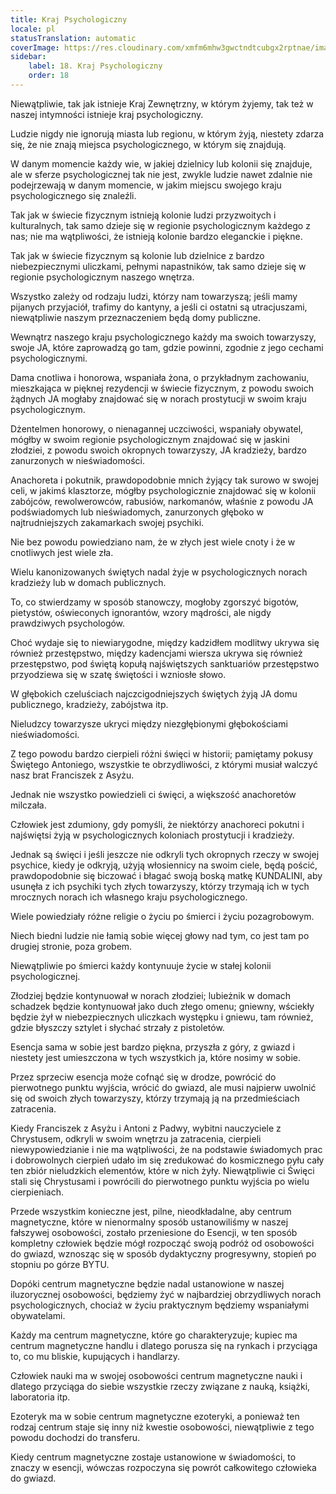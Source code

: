 ```yaml
---
title: Kraj Psychologiczny
locale: pl
statusTranslation: automatic
coverImage: https://res.cloudinary.com/xmfm6mhw3gwctndtcubgx2rptnae/image/upload/v1741354419/small_cover_la_gran_rebelion_28716e29d2.webp
sidebar:
    label: 18. Kraj Psychologiczny
    order: 18
---
```

Niewątpliwie, tak jak istnieje Kraj Zewnętrzny, w którym żyjemy, tak też w naszej intymności istnieje kraj psychologiczny.

Ludzie nigdy nie ignorują miasta lub regionu, w którym żyją, niestety zdarza się, że nie znają miejsca psychologicznego, w którym się znajdują.

W danym momencie każdy wie, w jakiej dzielnicy lub kolonii się znajduje, ale w sferze psychologicznej tak nie jest, zwykle ludzie nawet zdalnie nie podejrzewają w danym momencie, w jakim miejscu swojego kraju psychologicznego się znaleźli.

Tak jak w świecie fizycznym istnieją kolonie ludzi przyzwoitych i kulturalnych, tak samo dzieje się w regionie psychologicznym każdego z nas; nie ma wątpliwości, że istnieją kolonie bardzo eleganckie i piękne.

Tak jak w świecie fizycznym są kolonie lub dzielnice z bardzo niebezpiecznymi uliczkami, pełnymi napastników, tak samo dzieje się w regionie psychologicznym naszego wnętrza.

Wszystko zależy od rodzaju ludzi, którzy nam towarzyszą; jeśli mamy pijanych przyjaciół, trafimy do kantyny, a jeśli ci ostatni są utracjuszami, niewątpliwie naszym przeznaczeniem będą domy publiczne.

Wewnątrz naszego kraju psychologicznego każdy ma swoich towarzyszy, swoje JA, które zaprowadzą go tam, gdzie powinni, zgodnie z jego cechami psychologicznymi.

Dama cnotliwa i honorowa, wspaniała żona, o przykładnym zachowaniu, mieszkająca w pięknej rezydencji w świecie fizycznym, z powodu swoich żądnych JA mogłaby znajdować się w norach prostytucji w swoim kraju psychologicznym.

Dżentelmen honorowy, o nienagannej uczciwości, wspaniały obywatel, mógłby w swoim regionie psychologicznym znajdować się w jaskini złodziei, z powodu swoich okropnych towarzyszy, JA kradzieży, bardzo zanurzonych w nieświadomości.

Anachoreta i pokutnik, prawdopodobnie mnich żyjący tak surowo w swojej celi, w jakimś klasztorze, mógłby psychologicznie znajdować się w kolonii zabójców, rewolwerowców, rabusiów, narkomanów, właśnie z powodu JA podświadomych lub nieświadomych, zanurzonych głęboko w najtrudniejszych zakamarkach swojej psychiki.

Nie bez powodu powiedziano nam, że w złych jest wiele cnoty i że w cnotliwych jest wiele zła.

Wielu kanonizowanych świętych nadal żyje w psychologicznych norach kradzieży lub w domach publicznych.

To, co stwierdzamy w sposób stanowczy, mogłoby zgorszyć bigotów, pietystów, oświeconych ignorantów, wzory mądrości, ale nigdy prawdziwych psychologów.

Choć wydaje się to niewiarygodne, między kadzidłem modlitwy ukrywa się również przestępstwo, między kadencjami wiersza ukrywa się również przestępstwo, pod świętą kopułą najświętszych sanktuariów przestępstwo przyodziewa się w szatę świętości i wzniosłe słowo.

W głębokich czeluściach najczcigodniejszych świętych żyją JA domu publicznego, kradzieży, zabójstwa itp.

Nieludzcy towarzysze ukryci między niezgłębionymi głębokościami nieświadomości.

Z tego powodu bardzo cierpieli różni święci w historii; pamiętamy pokusy Świętego Antoniego, wszystkie te obrzydliwości, z którymi musiał walczyć nasz brat Franciszek z Asyżu.

Jednak nie wszystko powiedzieli ci święci, a większość anachoretów milczała.

Człowiek jest zdumiony, gdy pomyśli, że niektórzy anachoreci pokutni i najświętsi żyją w psychologicznych koloniach prostytucji i kradzieży.

Jednak są święci i jeśli jeszcze nie odkryli tych okropnych rzeczy w swojej psychice, kiedy je odkryją, użyją włosiennicy na swoim ciele, będą pościć, prawdopodobnie się biczować i błagać swoją boską matkę KUNDALINI, aby usunęła z ich psychiki tych złych towarzyszy, którzy trzymają ich w tych mrocznych norach ich własnego kraju psychologicznego.

Wiele powiedziały różne religie o życiu po śmierci i życiu pozagrobowym.

Niech biedni ludzie nie łamią sobie więcej głowy nad tym, co jest tam po drugiej stronie, poza grobem.

Niewątpliwie po śmierci każdy kontynuuje życie w stałej kolonii psychologicznej.

Złodziej będzie kontynuował w norach złodziei; lubieżnik w domach schadzek będzie kontynuował jako duch złego omenu; gniewny, wściekły będzie żył w niebezpiecznych uliczkach występku i gniewu, tam również, gdzie błyszczy sztylet i słychać strzały z pistoletów.

Esencja sama w sobie jest bardzo piękna, przyszła z góry, z gwiazd i niestety jest umieszczona w tych wszystkich ja, które nosimy w sobie.

Przez sprzeciw esencja może cofnąć się w drodze, powrócić do pierwotnego punktu wyjścia, wrócić do gwiazd, ale musi najpierw uwolnić się od swoich złych towarzyszy, którzy trzymają ją na przedmieściach zatracenia.

Kiedy Franciszek z Asyżu i Antoni z Padwy, wybitni nauczyciele z Chrystusem, odkryli w swoim wnętrzu ja zatracenia, cierpieli niewypowiedzianie i nie ma wątpliwości, że na podstawie świadomych prac i dobrowolnych cierpień udało im się zredukować do kosmicznego pyłu cały ten zbiór nieludzkich elementów, które w nich żyły. Niewątpliwie ci Święci stali się Chrystusami i powrócili do pierwotnego punktu wyjścia po wielu cierpieniach.

Przede wszystkim konieczne jest, pilne, nieodkładalne, aby centrum magnetyczne, które w nienormalny sposób ustanowiliśmy w naszej fałszywej osobowości, zostało przeniesione do Esencji, w ten sposób kompletny człowiek będzie mógł rozpocząć swoją podróż od osobowości do gwiazd, wznosząc się w sposób dydaktyczny progresywny, stopień po stopniu po górze BYTU.

Dopóki centrum magnetyczne będzie nadal ustanowione w naszej iluzorycznej osobowości, będziemy żyć w najbardziej obrzydliwych norach psychologicznych, chociaż w życiu praktycznym będziemy wspaniałymi obywatelami.

Każdy ma centrum magnetyczne, które go charakteryzuje; kupiec ma centrum magnetyczne handlu i dlatego porusza się na rynkach i przyciąga to, co mu bliskie, kupujących i handlarzy.

Człowiek nauki ma w swojej osobowości centrum magnetyczne nauki i dlatego przyciąga do siebie wszystkie rzeczy związane z nauką, książki, laboratoria itp.

Ezoteryk ma w sobie centrum magnetyczne ezoteryki, a ponieważ ten rodzaj centrum staje się inny niż kwestie osobowości, niewątpliwie z tego powodu dochodzi do transferu.

Kiedy centrum magnetyczne zostaje ustanowione w świadomości, to znaczy w esencji, wówczas rozpoczyna się powrót całkowitego człowieka do gwiazd.

